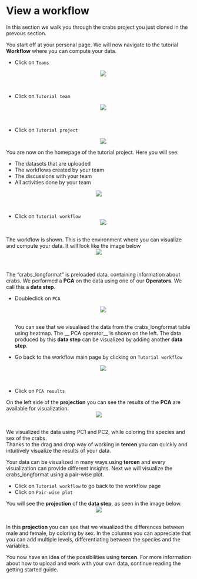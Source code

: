 # View a workflow

In this section we walk you through the crabs project you just cloned in the prevous section.

You start off at your personal page. We will now navigate to the tutorial __Workflow__ where you can compute your data.

* Click on `Teams`
<center><img src="images/click_on_teams.png"></center>
\ 

* Click on `Tutorial team`
<center><img src="images/click_on_crabs_team.png"></center>
\ 

* Click on `Tutorial project`
<center><img src="images/click_on_crabs_project.png"></center>

You are now on the homepage of the tutorial project. Here you will see:

* The datasets that are uploaded
* The workflows created by your team
* The discussions with your team
* All activities done by your team

<center><img src="images/Tut_projecthomepage.png"></center>
\

* Click on `Tutorial workflow`
<center><img src="images/Tut_workflow.png"></center>
\

The workflow is shown. This is the environment where you can visualize and compute your data. It will look like the image below
<center><img src="images/Tut_workflowview.png"></center>
\


The "crabs_longformat" is preloaded data, containing information about crabs. 
We performed a __PCA__ on the data using one of our __Operators__. We call this a __data step__.

* Doubleclick on `PCA`
<center><img src="images/Tut_workflowPCA.png"></center>
\
You can see that we visualised the data from the crabs_longformat table using heatmap.
The __ PCA operator__ is shown on the left.
The data produced by this __data step__ can be visualized by adding another __data step__.

* Go back to the workflow main page by clicking on `Tutorial workflow`
<center><img src="images/Tut_workflowPCAback.png"></center>
\

* Click on `PCA results`

On the left side of the __projection__ you can see the results of the __PCA__ are available for visualization. 
<center><img src="images/Tut_workflowPCAresults.png"></center>
\
We visualized the data using PC1 and PC2, while coloring the species and sex of the crabs.\
Thanks to the drag and drop way of working in __tercen__ you can quickly and intuitively visualize the results of your data. 

Your data can be visualized in many ways using __tercen__ and every visualization can provide different insights. Next we will visualize the crabs_longformat using a pair-wise plot. 

* Click on `Tutorial workflow` to go back to the workflow page
* Click on `Pair-wise plot`

You will see the __projection__ of the __data step__, as seen in the image below.
<center><img src="images/Tut_workflowpairwise.png"></center>
\
In this __projection__ you can see that we visualized the differences between male and female, by coloring by sex.
In the columns you can appreciate that you can add multiple levels, differentiating between the species and the variables.

You now have an idea of the possibilities using __tercen__. For more information about how to upload and work with your own data, continue reading the getting started guide. 


